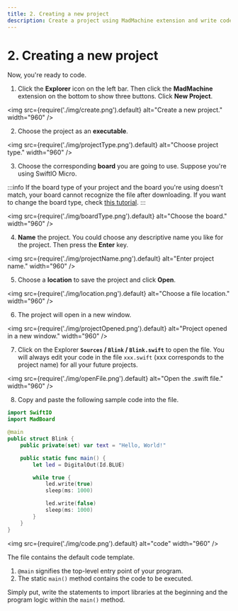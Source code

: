 ```yaml
---
title: 2. Creating a new project
description: Create a project using MadMachine extension and write code.
---
```


# 2. Creating a new project

Now, you're ready to code. 

1. Click the **Explorer** icon on the left bar. Then click the **MadMachine** extension on the bottom to show three buttons. Click **New Project**.

<img
  src={require('./img/create.png').default}
  alt="Create a new project." width="960"
/>

2. Choose the project as an **executable**. 

<img
  src={require('./img/projectType.png').default}
  alt="Choose project type." width="960"
/>

3. Choose the corresponding **board** you are going to use. Suppose you're using SwiftIO Micro. 

  :::info
  If the board type of your project and the board you're using doesn't match, your board cannot recognize the file after downloading. If you want to change the board type, check [this tutorial](../advanced/change-board).
  :::

<img
  src={require('./img/boardType.png').default}
  alt="Choose the board." width="960"
/>

4. **Name** the project. You could choose any descriptive name you like for the project. Then press the **Enter** key.

<img
  src={require('./img/projectName.png').default}
  alt="Enter project name." width="960"
/>

5. Choose a **location** to save the project and click **Open**. 

<img
  src={require('./img/location.png').default}
  alt="Choose a file location." width="960"
/>

6. The project will open in a new window. 

<img
  src={require('./img/projectOpened.png').default}
  alt="Project opened in a new window." width="960"
/>

7. Click on the Explorer **`Sources` / `Blink` / `Blink.swift`** to open the file. You will always edit your code in the file `xxx.swift` (xxx corresponds to the project name) for all your future projects. 

<img
  src={require('./img/openFile.png').default}
  alt="Open the .swift file." width="960"
/>

8. Copy and paste the following sample code into the file.

```swift title="Blink.swift" showLineNumbers
import SwiftIO
import MadBoard

@main
public struct Blink {
    public private(set) var text = "Hello, World!"

    public static func main() {
        let led = DigitalOut(Id.BLUE)

        while true {
            led.write(true)
            sleep(ms: 1000)

            led.write(false)
            sleep(ms: 1000)
        }
    }
}
```

<img
  src={require('./img/code.png').default}
  alt="code" width="960"
/>

The file contains the default code template. 
1. `@main` signifies the top-level entry point of your program. 
2. The static `main()` method contains the code to be executed.

Simply put, write the statements to import libraries at the beginning and the program logic within the `main()` method.
